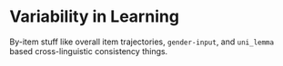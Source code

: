 # Variability in Learning 

By-item stuff like overall item trajectories, `gender-input`, and `uni_lemma` based cross-linguistic consistency things.
